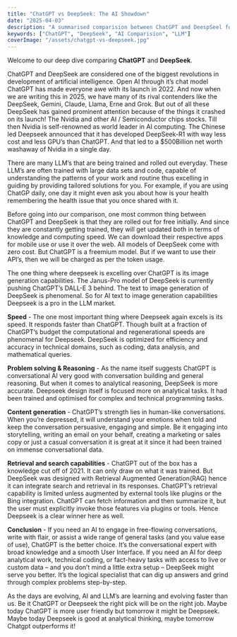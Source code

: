 ```yaml
---
title: "ChatGPT vs DeepSeek: The AI Showdown"
date: "2025-04-03"
description: "A summarised comparision between ChatGPT and DeespSeel for AI performance, logic and content creation."
keywords: ["ChatGPT", "DeepSeek", "AI Comparision", "LLM"]
coverImage: "/assets/chatgpt-vs-deepseek.jpg"
---
```


Welcome to our deep dive comparing **ChatGPT** and **DeepSeek**.

ChatGPT and DeepSeek are considered one of the biggest revolutions in development of artificial intelligence. Open AI through it’s chat model ChatGPT has made everyone awe with its launch in 2022. And now when we are writing this in 2025, we have many of its rival contenders like the DeepSeek, Gemini, Claude, Llama, Erne and Grok. But out of all these DeepSeek has gained prominent attention because of the things it crashed on its launch! The Nvidia and other AI / Semiconductor chips stocks. Till then Nvidia is self-renowned as world leader in AI computing. The Chinese led Deepseek announced that it has developed DeepSeek-R1 with way less cost and less GPU’s than ChatGPT. And that led to a $500Billion net worth washaway of Nvidia in a single day. 

There are many LLM’s that are being trained and rolled out everyday. These LLM’s are often trained with large data sets and code, capable of understanding the patterns of your work and routine thus excelling in guiding by providing tailored solutions for you. For example, if you are using ChatGP daily, one day it might even ask you about how is your health remembering the health issue that you once shared with it.

Before going into our comparison, one most common thing between ChatGPT and DeepSeek is that they are rolled out for free initially. And since they are constantly getting trained, they will get updated both in terms of knowledge and computing speed. We can download their respective apps for mobile use or use it over the web. All models of DeepSeek come with zero cost. But ChatGPT is a freemium model. But if we want to use their API’s, then we will be charged as per the token usage. 

The one thing where deepseek is excelling over ChatGPT is its image generation capabilities. The Janus-Pro model of DeepSeek is currently pushing ChatGPT’s DALL-E 3 behind. The text to image generation of DeepSeek is phenomenal. So for AI text to image generation capabilities Deepseek is a pro in the LLM market. 

**Speed** - The one most important thing where Deepseek again excels is its speed. It responds faster than ChatGPT. Though built at a fraction of ChatGPT’s budget the computational and regenerational speeds are phenomenal for Deepseek. DeepSeek is optimized for efficiency and accuracy in technical domains, such as coding, data analysis, and mathematical queries.

**Problem solving & Reasoning** - As the name itself suggests ChatGPT is conversational AI very good with conversation building and general reasoning. But when it comes to analytical reasoning, DeepSeek is more accurate. Deepseek design itself is focused more on analytical tasks. It had been trained and optimised for complex and technical programming tasks. 

**Content generation** - ChatGPT’s strength lies in human-like conversations. When you’re depressed, it will understand your emotions when told and keep the conversation persuasive, engaging and simple. Be it engaging into storytelling, writing an email on your behalf, creating a marketing or sales copy or just a casual conversation it is great at it since it had been trained on immense conversational data.

**Retrieval and search capabilities** - ChatGPT out of the box has a knowledge cut off of 2021. It can only draw on what it was trained. But DeepSeek was designed with Retrieval Augmented Generation(RAG) hence it can integrate search and retrieval in its responses. ChatGPT’s retrieval capability is limited unless augmented by external tools like plugins or the Bing integration. ChatGPT can fetch information and then summarize it, but the user must explicitly invoke those features via plugins or tools. Hence Deepseek is a clear winner here as well.

**Conclusion** - If you need an AI to engage in free-flowing conversations, write with flair, or assist a wide range of general tasks (and you value ease of use), ChatGPT is the better choice. It’s the conversational expert with broad knowledge and a smooth User Interface. If you need an AI for deep analytical work, technical coding, or fact-heavy tasks with access to live or custom data – and you don’t mind a little extra setup – DeepSeek might serve you better. It’s the logical specialist that can dig up answers and grind through complex problems step-by-step.

As the days are evolving, AI and LLM’s are learning and evolving faster than us. Be it ChatGPT or Deepseek the right pick will be on the right job. Maybe today ChatGPT is more user friendly but tomorrow it might be Deepseek. Maybe today Deepseek is good at analytical thinking, maybe tomorrow Chatgpt outperforms it!




